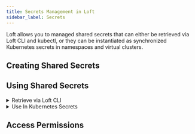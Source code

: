 ```yaml
---
title: Secrets Management in Loft
sidebar_label: Secrets
---
```




Loft allows you to managed shared secrets that can either be retrieved via Loft CLI and kubectl, or they can be instantiated as synchronized Kubernetes secrets in namespaces and virtual clusters.


## Creating Shared Secrets

<FragmentSecretCreateUI/>


## Using Shared Secrets
<details>
  <summary>Retrieve via Loft CLI</summary>
  <FragmentSecretUseCLI/>
</details>

<details>
  <summary>Use In Kubernetes Secrets</summary>
  <FragmentSecretUseKubectl/>
</details>


## Access Permissions
<FragmentSecretAccessUI/>